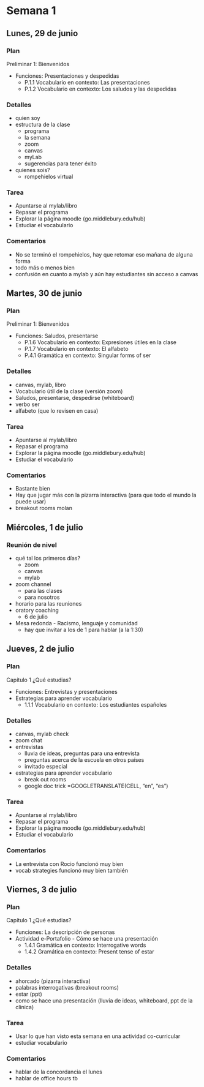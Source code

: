 # Semana 1

## Lunes, 29 de junio

### Plan

Preliminar 1: Bienvenidos  

- Funciones: Presentaciones y despedidas
	- P.1.1 Vocabulario en contexto: Las presentaciones
	- P.1.2 Vocabulario en contexto: Los saludos y las despedidas

### Detalles

- quien soy
- estructura de la clase
	- programa
	- la semana
	- zoom
	- canvas
	- myLab
	- sugerencias para tener éxito
- quienes sois?
	- rompehielos virtual

### Tarea

- Apuntarse al mylab/libro
- Repasar el programa
- Explorar la página moodle (go.middlebury.edu/hub)
- Estudiar el vocabulario

### Comentarios

- No se terminó el rompehielos, hay que retomar eso mañana de alguna forma
- todo más o menos bien 
- confusión en cuanto a mylab y aún hay estudiantes sin acceso a canvas






## Martes, 30 de junio

### Plan

Preliminar 1: Bienvenidos  

- Funciones: Saludos, presentarse
	- P.1.6 Vocabulario en contexto: Expresiones útiles en la clase
	- P.1.7 Vocabulario en contexto: El alfabeto
	- P.4.1 Gramática en contexto: Singular forms of ser

### Detalles

- canvas, mylab, libro 
- Vocabulario útil de la clase (versión zoom)
- Saludos, presentarse, despedirse (whiteboard)
- verbo ser
- alfabeto (que lo revisen en casa)

### Tarea

- Apuntarse al mylab/libro
- Repasar el programa
- Explorar la página moodle (go.middlebury.edu/hub)
- Estudiar el vocabulario

### Comentarios

- Bastante bien
- Hay que jugar más con la pizarra interactiva (para que todo el mundo la puede usar)
- breakout rooms molan






## Miércoles, 1 de julio

### Reunión de nivel

- qué tal los primeros días?
	- zoom
	- canvas
	- mylab
- zoom channel
	- para las clases
	- para nosotros
- horario para las reuniones
- oratory coaching 
	- 6 de julio
- Mesa redonda - Racismo, lenguaje y comunidad
	- hay que invitar a los de 1 para hablar (a la 1:30)




## Jueves, 2 de julio

### Plan

Capítulo 1 ¿Qué estudias?  

- Funciones: Entrevistas y presentaciones 
- Estrategias para aprender vocabulario
	- 1.1.1 Vocabulario en contexto: Los estudiantes españoles 

### Detalles

- canvas, mylab check
- zoom chat
- entrevistas
	- lluvia de ideas, preguntas para una entrevista
	- preguntas acerca de la escuela en otros países
	- invitado especial
- estrategias para aprender vocabulario
	- break out rooms
	- google doc trick 
		=GOOGLETRANSLATE(CELL, "en", "es")

### Tarea

- Apuntarse al mylab/libro
- Repasar el programa
- Explorar la página moodle (go.middlebury.edu/hub)
- Estudiar el vocabulario

### Comentarios

- La entrevista con Rocio funcionó muy bien
- vocab strategies funcionó muy bien también

 
            


## Viernes, 3 de julio

### Plan

Capítulo 1 ¿Qué estudias?  

- Funciones: La descripción de personas
- Actividad e-Portafolio - Cómo se hace una presentación
	- 1.4.1 Gramática en contexto: Interrogative words
	- 1.4.2 Gramática en contexto: Present tense of estar 

### Detalles

- ahorcado (pizarra interactiva)
- palabras interrogativas (breakout rooms)
- estar (ppt)
- como se hace una presentación (lluvia de ideas, whiteboard, ppt de la clinica)

### Tarea

- Usar lo que han visto esta semana en una actividad co-curricular
- estudiar vocabulario

### Comentarios

- hablar de la concordancia el lunes
- hablar de office hours tb 

